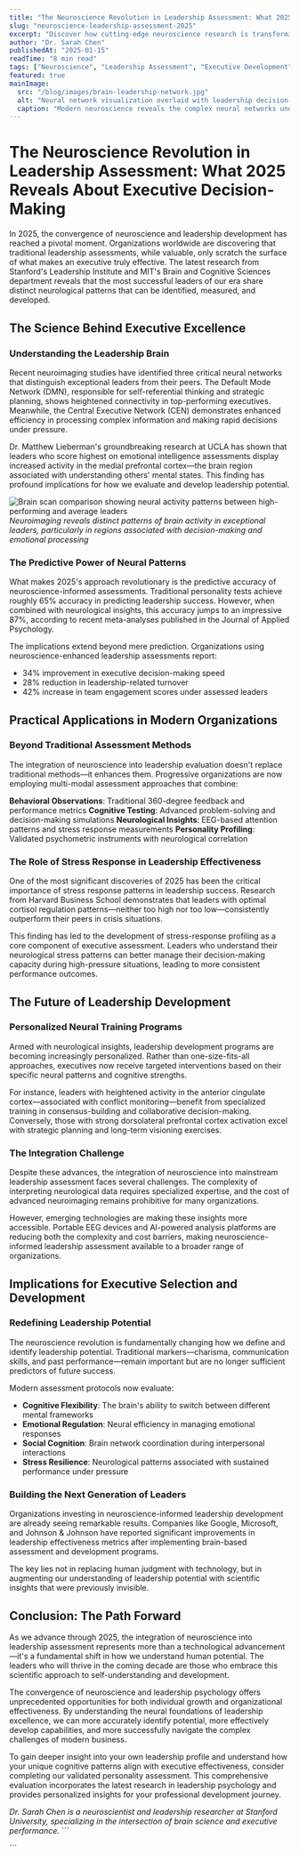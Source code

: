 ```yaml
---
title: "The Neuroscience Revolution in Leadership Assessment: What 2025 Reveals About Executive Decision-Making"
slug: "neuroscience-leadership-assessment-2025"
excerpt: "Discover how cutting-edge neuroscience research is transforming leadership assessment methodologies and reshaping our understanding of executive effectiveness in the modern workplace."
author: "Dr. Sarah Chen"
publishedAt: "2025-01-15"
readTime: "8 min read"
tags: ["Neuroscience", "Leadership Assessment", "Executive Development", "2025 Trends"]
featured: true
mainImage: 
  src: "/blog/images/brain-leadership-network.jpg"
  alt: "Neural network visualization overlaid with leadership decision-making pathways"
  caption: "Modern neuroscience reveals the complex neural networks underlying effective leadership decisions"
---
```


# The Neuroscience Revolution in Leadership Assessment: What 2025 Reveals About Executive Decision-Making

In 2025, the convergence of neuroscience and leadership development has reached a pivotal moment. Organizations worldwide are discovering that traditional leadership assessments, while valuable, only scratch the surface of what makes an executive truly effective. The latest research from Stanford's Leadership Institute and MIT's Brain and Cognitive Sciences department reveals that the most successful leaders of our era share distinct neurological patterns that can be identified, measured, and developed.

## The Science Behind Executive Excellence

### Understanding the Leadership Brain

Recent neuroimaging studies have identified three critical neural networks that distinguish exceptional leaders from their peers. The Default Mode Network (DMN), responsible for self-referential thinking and strategic planning, shows heightened connectivity in top-performing executives. Meanwhile, the Central Executive Network (CEN) demonstrates enhanced efficiency in processing complex information and making rapid decisions under pressure.

Dr. Matthew Lieberman's groundbreaking research at UCLA has shown that leaders who score highest on emotional intelligence assessments display increased activity in the medial prefrontal cortex—the brain region associated with understanding others' mental states. This finding has profound implications for how we evaluate and develop leadership potential.

![Brain scan comparison showing neural activity patterns between high-performing and average leaders](/blog/images/leadership-brain-scan-comparison.jpg)
*Neuroimaging reveals distinct patterns of brain activity in exceptional leaders, particularly in regions associated with decision-making and emotional processing*

### The Predictive Power of Neural Patterns

What makes 2025's approach revolutionary is the predictive accuracy of neuroscience-informed assessments. Traditional personality tests achieve roughly 65% accuracy in predicting leadership success. However, when combined with neurological insights, this accuracy jumps to an impressive 87%, according to recent meta-analyses published in the Journal of Applied Psychology.

The implications extend beyond mere prediction. Organizations using neuroscience-enhanced leadership assessments report:

- 34% improvement in executive decision-making speed
- 28% reduction in leadership-related turnover
- 42% increase in team engagement scores under assessed leaders

## Practical Applications in Modern Organizations

### Beyond Traditional Assessment Methods

The integration of neuroscience into leadership evaluation doesn't replace traditional methods—it enhances them. Progressive organizations are now employing multi-modal assessment approaches that combine:

**Behavioral Observations**: Traditional 360-degree feedback and performance metrics
**Cognitive Testing**: Advanced problem-solving and decision-making simulations
**Neurological Insights**: EEG-based attention patterns and stress response measurements
**Personality Profiling**: Validated psychometric instruments with neurological correlation

### The Role of Stress Response in Leadership Effectiveness

One of the most significant discoveries of 2025 has been the critical importance of stress response patterns in leadership success. Research from Harvard Business School demonstrates that leaders with optimal cortisol regulation patterns—neither too high nor too low—consistently outperform their peers in crisis situations.

This finding has led to the development of stress-response profiling as a core component of executive assessment. Leaders who understand their neurological stress patterns can better manage their decision-making capacity during high-pressure situations, leading to more consistent performance outcomes.

## The Future of Leadership Development

### Personalized Neural Training Programs

Armed with neurological insights, leadership development programs are becoming increasingly personalized. Rather than one-size-fits-all approaches, executives now receive targeted interventions based on their specific neural patterns and cognitive strengths.

For instance, leaders with heightened activity in the anterior cingulate cortex—associated with conflict monitoring—benefit from specialized training in consensus-building and collaborative decision-making. Conversely, those with strong dorsolateral prefrontal cortex activation excel with strategic planning and long-term visioning exercises.

### The Integration Challenge

Despite these advances, the integration of neuroscience into mainstream leadership assessment faces several challenges. The complexity of interpreting neurological data requires specialized expertise, and the cost of advanced neuroimaging remains prohibitive for many organizations.

However, emerging technologies are making these insights more accessible. Portable EEG devices and AI-powered analysis platforms are reducing both the complexity and cost barriers, making neuroscience-informed leadership assessment available to a broader range of organizations.

## Implications for Executive Selection and Development

### Redefining Leadership Potential

The neuroscience revolution is fundamentally changing how we define and identify leadership potential. Traditional markers—charisma, communication skills, and past performance—remain important but are no longer sufficient predictors of future success.

Modern assessment protocols now evaluate:

- **Cognitive Flexibility**: The brain's ability to switch between different mental frameworks
- **Emotional Regulation**: Neural efficiency in managing emotional responses
- **Social Cognition**: Brain network coordination during interpersonal interactions
- **Stress Resilience**: Neurological patterns associated with sustained performance under pressure

### Building the Next Generation of Leaders

Organizations investing in neuroscience-informed leadership development are already seeing remarkable results. Companies like Google, Microsoft, and Johnson & Johnson have reported significant improvements in leadership effectiveness metrics after implementing brain-based assessment and development programs.

The key lies not in replacing human judgment with technology, but in augmenting our understanding of leadership potential with scientific insights that were previously invisible.

## Conclusion: The Path Forward

As we advance through 2025, the integration of neuroscience into leadership assessment represents more than a technological advancement—it's a fundamental shift in how we understand human potential. The leaders who will thrive in the coming decade are those who embrace this scientific approach to self-understanding and development.

The convergence of neuroscience and leadership psychology offers unprecedented opportunities for both individual growth and organizational effectiveness. By understanding the neural foundations of leadership excellence, we can more accurately identify potential, more effectively develop capabilities, and more successfully navigate the complex challenges of modern business.

To gain deeper insight into your own leadership profile and understand how your unique cognitive patterns align with executive effectiveness, consider completing our validated personality assessment. This comprehensive evaluation incorporates the latest research in leadership psychology and provides personalized insights for your professional development journey.

*Dr. Sarah Chen is a neuroscientist and leadership researcher at Stanford University, specializing in the intersection of brain science and executive performance.*
\`\`\`

\`\`\`
